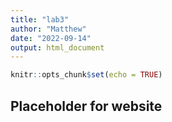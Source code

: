 ```yaml
---
title: "lab3"
author: "Matthew"
date: "2022-09-14"
output: html_document
---
```


```r
knitr::opts_chunk$set(echo = TRUE)
```
## Placeholder for website
